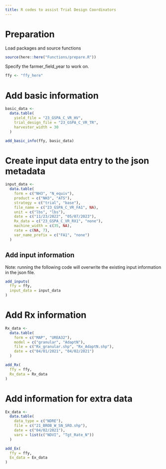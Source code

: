```yaml
---
title: R codes to assist Trial Design Coordinators
---
```


# Preparation

Load packages and source functions

```r
source(here::here("Functions/prepare.R"))
```

Specify the farmer_field_year to work on.

```r
ffy <- "ffy_here"
```

# Add basic information

```r
basic_data <-
  data.table(
    yield_file = "23_GSPA_C_VR_HV",
    trial_design_file = "23_GSPA_C_VR_TR",
    harvester_width = 30
  )
```

```r
add_basic_info(ffy, basic_data)
```

# Create input data entry to the json metadata

```r
input_data <-
  data.table(
    form = c("NH3", "N_equiv"),
    product = c("NH3", "ATS"),
    strategy = c("trial", "base"),
    file_name = c("23_GSPA_C_VR_FA1", NA),
    unit = c("lbs", "lbs"),
    date = c("11/23/2022", "05/07/2023"),
    Rx_data = c("23_GSPA_C_VR_RX1", "none"),
    machine_width = c(35, NA),
    rate = c(NA, 7),
    var_name_prefix = c("FA1", "none")
  )
```

## Add input information

Note: running the following code will overwrite the existing input information in the json file.

```r
add_inputs(
  ffy = ffy,
  input_data = input_data
)
```

# Add Rx information

```r
Rx_data <-
  data.table(
    form = c("MAP", "UREA32"),
    model = c("granular", "AdaptN"),
    file = c("Rx_granular.shp", "Rx_AdaptN.shp"),
    date = c("04/01/2021", "04/02/2021")
  )
```

```r
add_Rx(
  ffy = ffy,
  Rx_data = Rx_data
)
```

# Add information for extra data

```r
Ex_data <-
  data.table(
    data_type = c("NDRE"),
    file = c("21_BROB_W_SN_SRO.shp"),
    date = c("04/02/2021"),
    vars = list(c("NDVI", "Tgt_Rate_N"))
  )
```

```r
add_Ex(
  ffy = ffy,
  Ex_data = Ex_data
)
```
